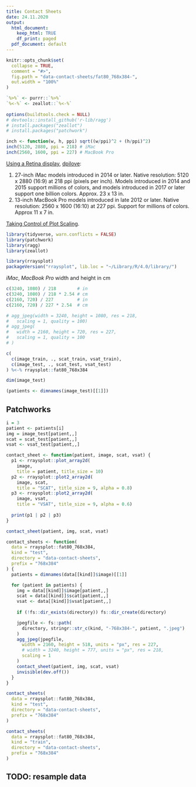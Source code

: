 ```yaml
---
title: Contact Sheets 
date: 24.11.2020
output:
  html_document:
    keep_html: TRUE
    df_print: paged
  pdf_document: default
---
```


```r
knitr::opts_chunk$set(
  collapse = TRUE,
  comment = "#>",
  fig.path = "data-contact-sheets/fat80_768x384-",
  out.width = "100%"
)

`%>%` <- purrr::`%>%`
`%<-%` <- zeallot::`%<-%`
  
options(buildtools.check = NULL)
# devtools::install_github('r-lib/ragg')
# install.packages("zeallot")
# install.packages("patchwork")
```

```r
inch <- function(w, h, ppi) sqrt((w/ppi)^2 + (h/ppi)^2)
inch(5120, 2880, ppi = 218) # iMac
inch(2560, 1600, ppi = 227) # MacBook Pro
```

[Using a Retina display](https://support.apple.com/en-us/HT202471),
[dpilove](https://dpi.lv/#27″):

1. 27-inch iMac models introduced in 2014 or later. 
   Native resolution: 5120 x 2880 (16:9) at 218 ppi (pixels per inch).
   Models introduced in 2014 and 2015 support millions of colors,
   and models introduced in 2017 or later support one billion colors.
   Approx. 23 x 13 in.
1. 13-inch MacBook Pro models introduced in late 2012 or later. 
   Native resolution: 2560 x 1600 (16:10) at 227 ppi.
   Support for millions of colors.
   Approx 11 x 7 in.
   

[Taking Control of Plot Scaling](https://www.tidyverse.org/blog/2020/08/taking-control-of-plot-scaling/).

```r
library(tidyverse, warn.conflicts = FALSE)
library(patchwork)
library(ragg)
library(zeallot)

library(rraysplot)
packageVersion("rraysplot", lib.loc = "~/Library/R/4.0/library/")
```

*iMac*, *MacBook Pro* width and height in cm

```r
c(3240, 1080) / 218        # in
c(3240, 1080) / 218 * 2.54 # cm
c(2160, 720) / 227         # in
c(2160, 720) / 227 * 2.54  # cm
```

```r
# agg_jpeg(width = 3240, height = 1080, res = 218, 
#   scaling = 1, quality = 100)
# agg_jpeg(
#   width = 2160, height = 720, res = 227,
#   scaling = 1, quality = 100
# )
```

```r
c(
  c(image_train, ., scat_train, vsat_train),
  c(image_test, ., scat_test, vsat_test)
) %<-% rraysplot::fat80_768x384
```

```r
dim(image_test)
```

```r
(patients <- dimnames(image_test)[[1]])
```


## Patchworks

```r
i = 3
patient <- patients[i]
img = image_test[patient,,]
scat = scat_test[patient,,]
vsat <- vsat_test[patient,,]

contact_sheet <- function(patient, image, scat, vsat) {
  p1 <- rraysplot::plot_array2d(
    image, 
    title = patient, title_size = 10)
  p2 <- rraysplot::plot2_array2d(
    image, scat,
    title = "SCAT", title_size = 9, alpha = 0.8)
  p3 <- rraysplot::plot2_array2d(
    image, vsat, 
    title = "VSAT", title_size = 9, alpha = 0.6)
  
  print(p1 | p2 | p3)
}
```

```r
contact_sheet(patient, img, scat, vsat)
```

```r
contact_sheets <- function(
  data = rraysplot::fat80_768x384,
  kind = "test",
  directory = "data-contact-sheets",
  prefix = "768x384"
) {
  patients = dimnames(data[[kind]]$image)[[1]]

  for (patient in patients) {
    img = data[[kind]]$image[patient,,]
    scat = data[[kind]]$scat[patient,,]
    vsat <- data[[kind]]$vsat[patient,,]
    
    if (!fs::dir_exists(directory)) fs::dir_create(directory)

    jpegfile <- fs::path(
      directory, stringr::str_c(kind, "-768x384-", patient, ".jpeg")
    )
    agg_jpeg(jpegfile,
      width = 2160, height = 518, units = "px", res = 227,
      # width = 3240, height = 777, units = "px", res = 218,
      scaling = 1
    )
    contact_sheet(patient, img, scat, vsat)
    invisible(dev.off())
  }
}
```

```r
contact_sheets(
  data = rraysplot::fat80_768x384,
  kind = "test",
  directory = "data-contact-sheets",
  prefix = "768x384"
)
```

```r
contact_sheets(
  data = rraysplot::fat80_768x384,
  kind = "train",
  directory = "data-contact-sheets",
  prefix = "768x384"
)
```


## TODO: resample data
